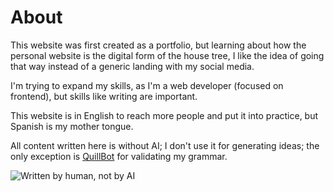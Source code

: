 # About

This website was first created as a portfolio, but learning about how the personal website is the digital form of the house tree, I like the idea of going that way instead of a generic landing with my social media.

I'm trying to expand my skills, as I'm a web developer (focused on frontend), but skills like writing are important.

This website is in English to reach more people and put it into practice, but Spanish is my mother tongue.

All content written here is without AI; I don't use it for generating ideas; the only exception is [QuillBot](https://quillbot.com/grammar-check) for validating my grammar.

<img src='/written-by-human-not-by-ai.svg' alt='Written by human, not by AI' />
